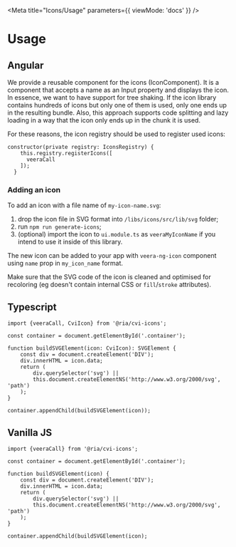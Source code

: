 
<Meta title="Icons/Usage" parameters={{ viewMode: 'docs' }} />

# Usage

## Angular

We provide a reusable component for the icons (IconComponent). It is a component that accepts a name as an Input property and displays the icon. In essence, we want to have support for tree shaking. If the icon library contains hundreds of icons but only one of them is used, only one ends up in the resulting bundle. Also, this approach supports code splitting and lazy loading in a way that the icon only ends up in the chunk it is used.

For these reasons, the icon registry should be used to register used icons:

```
constructor(private registry: IconsRegistry) {
    this.registry.registerIcons([
      veeraCall
    ]);
  }
```

### Adding an icon

To add an icon with a file name of `my-icon-name.svg`:

1. drop the icon file in SVG format into `/libs/icons/src/lib/svg` folder;
2. run `npm run generate-icons`;
3. (optional) import the icon to `ui.module.ts` as `veeraMyIconName` if you intend to use it inside of this library.

The new icon can be added to your app with `veera-ng-icon` component using `name` prop in `my_icon_name` format.

Make sure that the SVG code of the icon is cleaned and optimised for recoloring (eg doesn't contain internal CSS or `fill`/`stroke` attributes).

## Typescript

```
import {veeraCall, CviIcon} from '@ria/cvi-icons';

const container = document.getElementById('.container');

function buildSVGElement(icon: CviIcon): SVGElement {
    const div = document.createElement('DIV');
    div.innerHTML = icon.data;
    return (
        div.querySelector('svg') ||
        this.document.createElementNS('http://www.w3.org/2000/svg', 'path')
    );
}

container.appendChild(buildSVGElement(icon));
```

## Vanilla JS

```
import {veeraCall} from '@ria/cvi-icons';

const container = document.getElementById('.container');

function buildSVGElement(icon) {
    const div = document.createElement('DIV');
    div.innerHTML = icon.data;
    return (
        div.querySelector('svg') ||
        this.document.createElementNS('http://www.w3.org/2000/svg', 'path')
    );
}

container.appendChild(buildSVGElement(icon);
```
